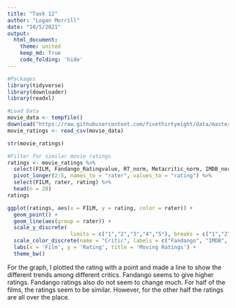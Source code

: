 ```yaml
---
title: "Task 12"
author: "Logan Morrill"
date: "10/5/2021"
output: 
  html_document:
    theme: united
    keep_md: True
    code_folding: 'hide'
---
```


```r
#Packages
library(tidyverse)
library(downloader)
library(readxl)
```

```r
#Load Data
movie_data <- tempfile()
download("https://raw.githubusercontent.com/fivethirtyeight/data/master/fandango/fandango_score_comparison.csv", movie_data, mode = "wb")
movie_ratings <- read_csv(movie_data)

str(movie_ratings)
```

```r
#Filter for similar movie ratings
ratings <- movie_ratings %>%
  select(FILM, Fandango_Ratingvalue, RT_norm, Metacritic_norm, IMDB_norm) %>%
  pivot_longer(2:5, names_to = "rater", values_to = "rating") %>%
  select(FILM, rater, rating) %>%
  head(n = 20)
ratings
```

```r
ggplot(ratings, aes(x = FILM, y = rating, color = rater)) +
  geom_point() +
  geom_line(aes(group = rater)) +
  scale_y_discrete( 
                    limits = c("1","2","3","4","5"), breaks = c("1","2","3","4","5")) +
  scale_color_discrete(name = "Critic", labels = c("Fandango", "IMDB", "Metacritic","Rotten Tomatoes")) +
  labs(x = 'Film', y = 'Rating', title = 'Moving Ratings') +
  theme_bw()
```
For the graph, I plotted the rating with a point and made a line to show the different trends among different critics. Fandango seems to give higher ratings. Fandango ratings also do not seem to change much. For half of the films, the ratings seem to be similar. However, for the other half the ratings are all over the place.
